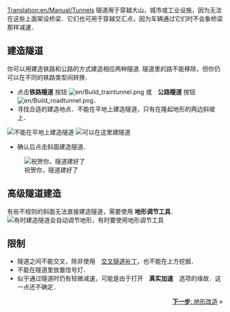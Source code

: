 [[Translation:en/Manual/Tunnels]]
{{zh/教程}}
隧道用于穿越大山，城市或工业设施，因为无法在这些上面架设桥梁．它们也可用于穿越交汇点，因为车辆通过它们时不会象桥梁那样减速．

==建造隧道==
你可以用建造铁路和公路的方式建造相应两种隧道. 隧道里的路不能移除，但你仍可以在不同的铁路类型间转换．
* 点击'''铁路隧道''' 按钮 [[File:en/Build traintunnel.png]] 或　'''公路隧道''' 按钮 [[File:en/Build roadtunnel.png]]．
* 寻找合适的建造地点．不能在平地上建造隧道，只有在隆起地形的两边斜坡上．
[[File:en/Tunnel try.png|none|frame|不能在平地上建造隧道]]
[[File:en/Tunnel prepare first.png|none|frame|可以在这里建隧道]]
* 确认后点击斜面建造隧道．
[[File:en/Tunnel built first.png|none|frame|祝贺你，隧道建好了]]

==高级隧道建造==
有些不规则的斜面无法直接建造隧道，需要使用 '''地形调节工具'''．
[[File:en/Tunnel prepare second.png|none|frame|有时建造隧道会自动调节地形，有时要使用地形调节工具]]

==限制==
* 隧道之间不能交叉，除非使用　[[en/Archive/Manual/Crossing tunnels|交叉隧道补丁]]，也不能在上方挖掘．
* 不能在隧道里放置信号灯．
* 似乎通过隧道时仍有轻微减速，可能是由于打开　'''真实加速'''　选项的缘故．这一点还不确定．

<span style="float: right">[[zh/教程/地形改造|'''下一步''': 地形改造]] &raquo;</span>